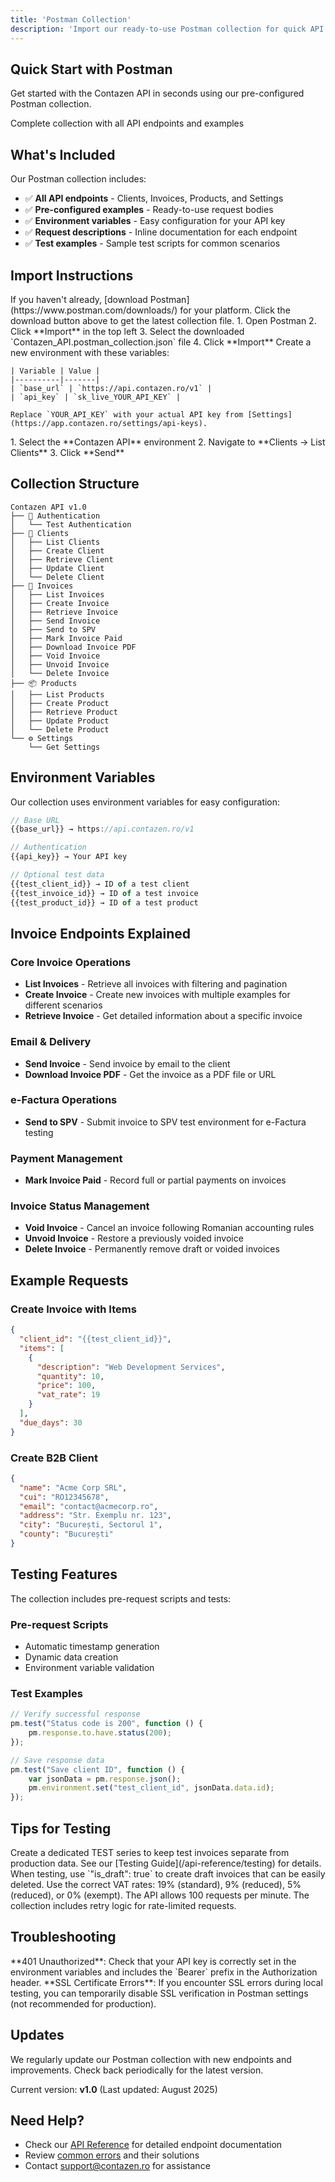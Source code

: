 ```yaml
---
title: 'Postman Collection'
description: 'Import our ready-to-use Postman collection for quick API testing'
---
```


## Quick Start with Postman

Get started with the Contazen API in seconds using our pre-configured Postman collection.

<Card title="Download Postman Collection" icon="download" href="https://www.contazen.ro/Contazen_API.postman_collection.json">
  Complete collection with all API endpoints and examples
</Card>

## What's Included

Our Postman collection includes:

- ✅ **All API endpoints** - Clients, Invoices, Products, and Settings
- ✅ **Pre-configured examples** - Ready-to-use request bodies
- ✅ **Environment variables** - Easy configuration for your API key
- ✅ **Request descriptions** - Inline documentation for each endpoint
- ✅ **Test examples** - Sample test scripts for common scenarios

## Import Instructions

<Steps>
  <Step title="Download Postman">
    If you haven't already, [download Postman](https://www.postman.com/downloads/) for your platform.
  </Step>
  
  <Step title="Download Collection">
    Click the download button above to get the latest collection file.
  </Step>
  
  <Step title="Import in Postman">
    1. Open Postman
    2. Click **Import** in the top left
    3. Select the downloaded `Contazen_API.postman_collection.json` file
    4. Click **Import**
  </Step>
  
  <Step title="Configure Environment">
    Create a new environment with these variables:
    
    | Variable | Value |
    |----------|-------|
    | `base_url` | `https://api.contazen.ro/v1` |
    | `api_key` | `sk_live_YOUR_API_KEY` |
    
    Replace `YOUR_API_KEY` with your actual API key from [Settings](https://app.contazen.ro/settings/api-keys).
  </Step>
  
  <Step title="Make Your First Request">
    1. Select the **Contazen API** environment
    2. Navigate to **Clients → List Clients**
    3. Click **Send**
  </Step>
</Steps>

## Collection Structure

```
Contazen API v1.0
├── 🔐 Authentication
│   └── Test Authentication
├── 👥 Clients
│   ├── List Clients
│   ├── Create Client
│   ├── Retrieve Client
│   ├── Update Client
│   └── Delete Client
├── 📄 Invoices
│   ├── List Invoices
│   ├── Create Invoice
│   ├── Retrieve Invoice
│   ├── Send Invoice
│   ├── Send to SPV
│   ├── Mark Invoice Paid
│   ├── Download Invoice PDF
│   ├── Void Invoice
│   ├── Unvoid Invoice
│   └── Delete Invoice
├── 📦 Products
│   ├── List Products
│   ├── Create Product
│   ├── Retrieve Product
│   ├── Update Product
│   └── Delete Product
└── ⚙️ Settings
    └── Get Settings
```

## Environment Variables

Our collection uses environment variables for easy configuration:

```javascript
// Base URL
{{base_url}} → https://api.contazen.ro/v1

// Authentication
{{api_key}} → Your API key

// Optional test data
{{test_client_id}} → ID of a test client
{{test_invoice_id}} → ID of a test invoice
{{test_product_id}} → ID of a test product
```

## Invoice Endpoints Explained

### Core Invoice Operations
- **List Invoices** - Retrieve all invoices with filtering and pagination
- **Create Invoice** - Create new invoices with multiple examples for different scenarios
- **Retrieve Invoice** - Get detailed information about a specific invoice

### Email & Delivery
- **Send Invoice** - Send invoice by email to the client
- **Download Invoice PDF** - Get the invoice as a PDF file or URL

### e-Factura Operations  
- **Send to SPV** - Submit invoice to SPV test environment for e-Factura testing

### Payment Management
- **Mark Invoice Paid** - Record full or partial payments on invoices

### Invoice Status Management
- **Void Invoice** - Cancel an invoice following Romanian accounting rules
- **Unvoid Invoice** - Restore a previously voided invoice
- **Delete Invoice** - Permanently remove draft or voided invoices

## Example Requests

### Create Invoice with Items

```json
{
  "client_id": "{{test_client_id}}",
  "items": [
    {
      "description": "Web Development Services",
      "quantity": 10,
      "price": 100,
      "vat_rate": 19
    }
  ],
  "due_days": 30
}
```

### Create B2B Client

```json
{
  "name": "Acme Corp SRL",
  "cui": "RO12345678",
  "email": "contact@acmecorp.ro",
  "address": "Str. Exemplu nr. 123",
  "city": "București, Sectorul 1",
  "county": "București"
}
```

## Testing Features

The collection includes pre-request scripts and tests:

### Pre-request Scripts
- Automatic timestamp generation
- Dynamic data creation
- Environment variable validation

### Test Examples
```javascript
// Verify successful response
pm.test("Status code is 200", function () {
    pm.response.to.have.status(200);
});

// Save response data
pm.test("Save client ID", function () {
    var jsonData = pm.response.json();
    pm.environment.set("test_client_id", jsonData.data.id);
});
```

## Tips for Testing

<AccordionGroup>
  <Accordion title="Use Test Invoice Series">
    Create a dedicated TEST series to keep test invoices separate from production data. See our [Testing Guide](/api-reference/testing) for details.
  </Accordion>
  
  <Accordion title="Start with Draft Invoices">
    When testing, use `"is_draft": true` to create draft invoices that can be easily deleted.
  </Accordion>
  
  <Accordion title="Test with Romanian VAT Rates">
    Use the correct VAT rates: 19% (standard), 9% (reduced), 5% (reduced), or 0% (exempt).
  </Accordion>
  
  <Accordion title="Handle Rate Limits">
    The API allows 100 requests per minute. The collection includes retry logic for rate-limited requests.
  </Accordion>
</AccordionGroup>

## Troubleshooting

<Warning>
  **401 Unauthorized**: Check that your API key is correctly set in the environment variables and includes the `Bearer` prefix in the Authorization header.
</Warning>

<Note>
  **SSL Certificate Errors**: If you encounter SSL errors during local testing, you can temporarily disable SSL verification in Postman settings (not recommended for production).
</Note>

## Updates

We regularly update our Postman collection with new endpoints and improvements. Check back periodically for the latest version.

Current version: **v1.0** (Last updated: August 2025)

## Need Help?

- Check our [API Reference](/api-reference) for detailed endpoint documentation
- Review [common errors](/errors) and their solutions
- Contact [support@contazen.ro](mailto:support@contazen.ro) for assistance